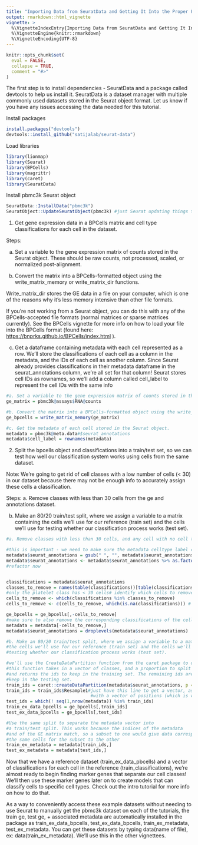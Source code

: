 ```yaml
---
title: "Importing Data from SeuratData and Getting It Into the Proper Format"
output: rmarkdown::html_vignette
vignette: >
  %\VignetteIndexEntry{Importing Data from SeuratData and Getting It Into the Proper Format}
  %\VignetteEngine{knitr::rmarkdown}
  %\VignetteEncoding{UTF-8}
---
```


```r
knitr::opts_chunk$set(
  eval = FALSE,
  collapse = TRUE,
  comment = "#>"
)
```

The first step is to install dependencies - SeuratData and a package called devtools to help us install it. SeuratData is a dataset manager with multiple commonly used datasets stored in the Seurat object format. Let us know if you have any issues accessing the data needed for this tutorial.

Install packages
```r
install.packages("devtools")
devtools::install_github("satijalab/seurat-data")
```

Load libraries 
```r
library(lionmap)
library(Seurat)
library(BPCells)
library(magrittr)
library(caret)
library(SeuratData)
```

Install pbmc3k Seurat object
```r
SeuratData::InstallData("pbmc3k")
SeuratObject::UpdateSeuratObject(pbmc3k) #just Seurat updating things to get it to be v5
```

1.  Get gene expression data in a BPCells matrix and cell type classifications for each cell in the dataset.

Steps:

a.  Set a variable to the gene expression matrix of counts stored in the Seurat object. These should be raw counts, not processed, scaled, or normalized post-alignment.

b.  Convert the matrix into a BPCells-formatted object using the write_matrix_memory or write_matrix_dir functions.

Write_matrix_dir stores the GE data in a file on your computer, which is one of the reasons why it's less memory intensive than other file formats.

If you're not working from a Seurat object, you can do this with any of the BPCells-accepted file formats (normal matrices or sparse matrices currently). See the BPCells vignette for more info on how to load your file into the BPCells format (found here: <https://bnprks.github.io/BPCells/index.html> ).

c.  Get a dataframe containing metadata with each cell represented as a row. We'll store the classifications of each cell as a column in the metadata, and the IDs of each cell as another column. Since Seurat already provides classifications in their metadata dataframe in the seurat_annotations column, we're all set for that column! Seurat stores cell IDs as rownames, so we'll add a column called cell_label to represent the cell IDs with the same info

```r
#a. Set a variable to the gene expression matrix of counts stored in the Seurat object. 
ge_matrix = pbmc3k@assays$RNA@counts

#b. Convert the matrix into a BPCells-formatted object using the write_matrix_memory or write_matrix_dir functions. 
ge_bpcells = write_matrix_memory(ge_matrix)

#c. Get the metadata of each cell stored in the Seurat object.
metadata = pbmc3k@meta.data#$seurat_annotations
metadata$cell_label = rownames(metadata)
```

2.  Split the bpcells object and classifications into a train/test set, so we can test how well our classification system works using cells from the same dataset.

Note: We're going to get rid of cell classes with a low number of cells (\< 30) in our dataset because there may not be enough info to accurately assign these cells a classification.

Steps: a. Remove classes with less than 30 cells from the ge and annotations dataset.

b.  Make an 80/20 train/test split, where we assign a variable to a matrix containing the cells we'll use for our reference (train set) and the cells we'll use for testing whether our classification process works (test set).

```r
#a. Remove classes with less than 30 cells, and any cell with no cell type classification. For the pbmc3k dataset, the data is stored with rows as gene names and columns as cell IDs. 

#this is important - we need to make sure the metadata celltype label column is formatted properly. To work with the package, you need to remove all spaces from the cell type annotations. You can do this in one line by using the str_replace_all function from the stringr package:
metadata$seurat_annotations = gsub(" ", "", metadata$seurat_annotations, fixed = TRUE)
metadata$seurat_annotations <- metadata$seurat_annotations %>% as.factor()#changing column type back as factor
#refactor now


classifications = metadata$seurat_annotations
classes_to_remove = names(table(classifications))[table(classifications) <= 30] 
#only the platelet class has < 30 cells# identify which cells to remove, and get their positions in the bpcells dataset
cells_to_remove <- which(classifications %in% classes_to_remove)
cells_to_remove <- c(cells_to_remove, which(is.na(classifications))) # remove cells with no classification

ge_bpcells = ge_bpcells[,-cells_to_remove]
#make sure to also remove the corresponding classifications of the cells we just
metadata = metadata[-cells_to_remove,]
metadata$seurat_annotations = droplevels(metadata$seurat_annotations)

#b. Make an 80/20 train/test split, where we assign a variable to a matrix containing
#the cells we'll use for our reference (train set) and the cells we'll use for 
#testing whether our classification process works (test set). 

#we'll use the CreateDataPartition function from the caret package to do this. 
#this function takes in a vector of classes, and a proportion to split each class by,
#and returns the ids to keep in the training set. The remaining ids are the ones we
#keep in the testing set. 
train_ids = caret::createDataPartition(metadata$seurat_annotations, p = .8)
train_ids = train_ids$Resample1#just have this line to get a vector, as opposed to a list
                                #with a vector of positions (which is what the function                                     #normally returns)
test_ids = which(! seq(1,nrow(metadata)) %in% train_ids)
train_ex_data_bpcells = ge_bpcells[,train_ids]
test_ex_data_bpcells = ge_bpcells[,test_ids]

#Use the same split to separate the metadata vector into
#a train/test split. This works because the indices of the metadata 
#and of the GE matrix match, so a subset to one would give data corresponding to
#the same cells for the subset to the other
train_ex_metadata = metadata[train_ids,]
test_ex_metadata = metadata[test_ids,]
```

Now that we have a reference dataset (train_ex_data_pbcells) and a vector of classifications for each cell in the reference (train_classifications), we're almost ready to begin finding marker genes that separate our cell classes! We'll then use these marker genes later on to create models that can classify cells to specific cell types. Check out the intro tutorial for more info on how to do that.

As a way to conveniently access these example datasets without needing to use Seurat to manually get the pbmc3k dataset on each of the tutorials, the train ge, test ge, + associated metadata are automatically installed in the package as train_ex_data_bpcells, test_ex_data_bpcells, train_ex_metadata, test_ex_metadata. You can get these datasets by typing data(name of file), ex: data(train_ex_metadata). We'll use this in the other vignettees.
